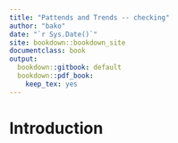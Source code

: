 ```yaml
---
title: "Pattends and Trends -- checking"
author: "bako"
date: "`r Sys.Date()`"
site: bookdown::bookdown_site
documentclass: book
output:
  bookdown::gitbook: default
  bookdown::pdf_book:
    keep_tex: yes
--- 
```



# Introduction 